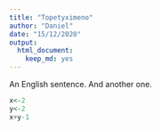 ```yaml
---
title: "Topetyximeno"
author: "Daniel"
date: "15/12/2020"
output: 
  html_document: 
    keep_md: yes
---
```


An English sentence. And another one.
```r
x<-2
y<-2
x+y-1
```
